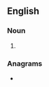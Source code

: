 {{also|air beds}}
==English==

===Noun===
{{head|en|noun form}}

# {{plural of|airbed|lang=en}}

===Anagrams===
* {{anagrams|en|a=abdeirs|Beairds|abiders|bardies|barside|braised|darbies|sea bird|seabird|sidebar}}